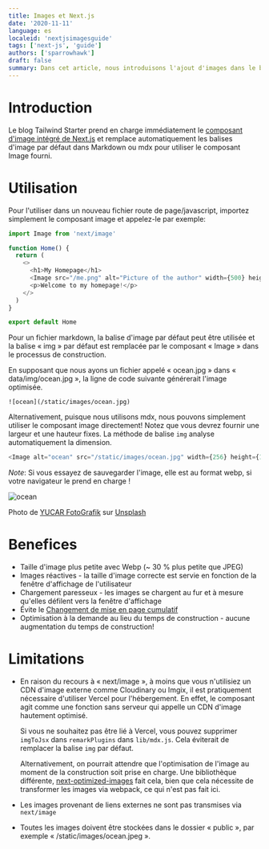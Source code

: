 ```yaml
---
title: Images et Next.js
date: '2020-11-11'
language: es
localeid: 'nextjsimagesguide'
tags: ['next-js', 'guide']
authors: ['sparrowhawk']
draft: false
summary: Dans cet article, nous introduisons l'ajout d'images dans le blog de démarrage tailwind ainsi que les avantages et les limites du composant next/image.
---
```


# Introduction

Le blog Tailwind Starter prend en charge immédiatement le [composant d'image intégré de Next.js](https://nextjs.org/docs/api-reference/next/image) et remplace automatiquement les balises d'image par défaut dans Markdown ou mdx pour utiliser le composant Image fourni.

# Utilisation

Pour l'utiliser dans un nouveau fichier route de page/javascript, importez simplement le composant image et appelez-le par exemple:

```js
import Image from 'next/image'

function Home() {
  return (
    <>
      <h1>My Homepage</h1>
      <Image src="/me.png" alt="Picture of the author" width={500} height={500} />
      <p>Welcome to my homepage!</p>
    </>
  )
}

export default Home
```

Pour un fichier markdown, la balise d'image par défaut peut être utilisée et la balise « img » par défaut est remplacée par le composant « Image » dans le processus de construction.

En supposant que nous ayons un fichier appelé « ocean.jpg » dans « data/img/ocean.jpg », la ligne de code suivante générerait l'image optimisée.

```
![ocean](/static/images/ocean.jpg)
```

Alternativement, puisque nous utilisons mdx, nous pouvons simplement utiliser le composant image directement! Notez que vous devrez fournir une largeur et une hauteur fixes. La méthode de balise `img` analyse automatiquement la dimension.

```js
<Image alt="ocean" src="/static/images/ocean.jpg" width={256} height={128} />
```

_Note_: Si vous essayez de sauvegarder l'image, elle est au format webp, si votre navigateur le prend en charge !

![ocean](/static/images/ocean.jpeg)

Photo de [YUCAR FotoGrafik](https://unsplash.com/@yucar?utm_source=unsplash&utm_medium=referral&utm_content=creditCopyText)
sur [Unsplash](https://unsplash.com/s/photos/sea?utm_source=unsplash&utm_medium=referral&utm_content=creditCopyText)

# Benefices

- Taille d'image plus petite avec Webp (~ 30 % plus petite que JPEG)
- Images réactives - la taille d'image correcte est servie en fonction de la fenêtre d'affichage de l'utilisateur
- Chargement paresseux - les images se chargent au fur et à mesure qu'elles défilent vers la fenêtre d'affichage
- Évite le [Changement de mise en page cumulatif](https://web.dev/cls/)
- Optimisation à la demande au lieu du temps de construction - aucune augmentation du temps de construction!


# Limitations

- En raison du recours à « next/image », à moins que vous n'utilisiez un CDN d'image externe comme Cloudinary ou Imgix, il est pratiquement nécessaire d'utiliser Vercel pour l'hébergement. En effet, le composant agit comme une fonction sans serveur qui appelle un CDN d'image hautement optimisé.

   Si vous ne souhaitez pas être lié à Vercel, vous pouvez supprimer `imgToJsx` dans `remarkPlugins` dans `lib/mdx.js`. Cela éviterait de remplacer la balise `img` par défaut.

   Alternativement, on pourrait attendre que l'optimisation de l'image au moment de la construction soit prise en charge. Une bibliothèque différente, [next-optimized-images](https://github.com/cyrilwanner/next-optimized-images) fait cela, bien que cela nécessite de transformer les images via webpack, ce qui n'est pas fait ici.

- Les images provenant de liens externes ne sont pas transmises via `next/image`
- Toutes les images doivent être stockées dans le dossier « public », par exemple « /static/images/ocean.jpeg ».